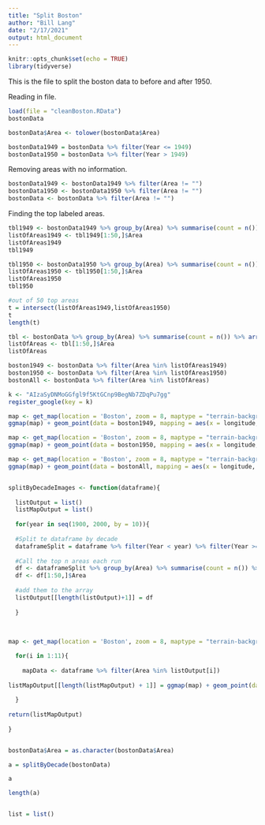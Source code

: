 ```yaml
---
title: "Split Boston"
author: "Bill Lang"
date: "2/17/2021"
output: html_document
---
```


```r
knitr::opts_chunk$set(echo = TRUE)
library(tidyverse)

```

This is the file to split the boston data to before and after 1950.

Reading in file.

```r
load(file = "cleanBoston.RData")
bostonData
```

```r
bostonData$Area <- tolower(bostonData$Area)
```


```r
bostonData1949 = bostonData %>% filter(Year <= 1949)
bostonData1950 = bostonData %>% filter(Year > 1949)
```


Removing areas with no information. 

```r
bostonData1949 <- bostonData1949 %>% filter(Area != "") 
bostonData1950 <- bostonData1950 %>% filter(Area != "") 
bostonData <- bostonData %>% filter(Area != "")
```


Finding the top labeled areas.

```r
tbl1949 <- bostonData1949 %>% group_by(Area) %>% summarise(count = n()) %>% arrange(desc(count))
listOfAreas1949 <- tbl1949[1:50,]$Area
listOfAreas1949
tbl1949
```

```r
tbl1950 <- bostonData1950 %>% group_by(Area) %>% summarise(count = n()) %>% arrange(desc(count))
listOfAreas1950 <- tbl1950[1:50,]$Area
listOfAreas1950
tbl1950
```


```r
#out of 50 top areas
t = intersect(listOfAreas1949,listOfAreas1950)
t
length(t)

```



```r
tbl <- bostonData %>% group_by(Area) %>% summarise(count = n()) %>% arrange(desc(count))
listOfAreas <- tbl[1:50,]$Area
listOfAreas
```


```r
boston1949 <- bostonData %>% filter(Area %in% listOfAreas1949)
boston1950 <- bostonData %>% filter(Area %in% listOfAreas1950)
bostonAll <- bostonData %>% filter(Area %in% listOfAreas)
```



```r
k <- "AIzaSyDNMoGGfgl9f5KtGCnp9BegNb7ZDqPu7gg"
register_google(key = k)
```


```r
map <- get_map(location = 'Boston', zoom = 8, maptype = "terrain-background", source = 'google', color = 'color')
ggmap(map) + geom_point(data = boston1949, mapping = aes(x = longitude, y = latitude, color = factor(Area)), size = 1) + theme(legend.position = "none")

map <- get_map(location = 'Boston', zoom = 8, maptype = "terrain-background", source = 'google', color = 'color')
ggmap(map) + geom_point(data = boston1950, mapping = aes(x = longitude, y = latitude, color = factor(Area)), size = 1) + theme(legend.position = "none")

map <- get_map(location = 'Boston', zoom = 8, maptype = "terrain-background", source = 'google', color = 'color')
ggmap(map) + geom_point(data = bostonAll, mapping = aes(x = longitude, y = latitude, color = factor(Area)), size = 1) + theme(legend.position = "none")
```



```r

```


```r
splitByDecadeImages <- function(dataframe){
  
  listOutput = list()
  listMapOutput = list()
  
  for(year in seq(1900, 2000, by = 10)){
    
  #Split te dataframe by decade  
  dataframeSplit = dataframe %>% filter(Year < year) %>% filter(Year >= year-10)
  
  #Call the top n areas each run
  df <- dataframeSplit %>% group_by(Area) %>% summarise(count = n()) %>% arrange(desc(count))
  df <- df[1:50,]$Area
  
  #add them to the array
  listOutput[[length(listOutput)+1]] = df
  
  }
  
  
  
map <- get_map(location = 'Boston', zoom = 8, maptype = "terrain-background", source = 'google', color = 'color')

  for(i in 1:11){
    
    mapData <- dataframe %>% filter(Area %in% listOutput[i])
    
listMapOutput[[length(listMapOutput) + 1]] = ggmap(map) + geom_point(data = mapData, mapping = aes(x = longitude, y = latitude, color = factor(Area)), size = 1) + theme(legend.position = "none")
    
  }
  
return(listMapOutput)
  
}  


bostonData$Area = as.character(bostonData$Area)

a = splitByDecade(bostonData)

a

length(a)


list = list()


```



